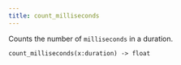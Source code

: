 ```yaml
---
title: count_milliseconds
---
```


Counts the number of `milliseconds` in a duration.

```tql
count_milliseconds(x:duration) -> float
```


<Body name = "milliseconds" unit = "ms" />
